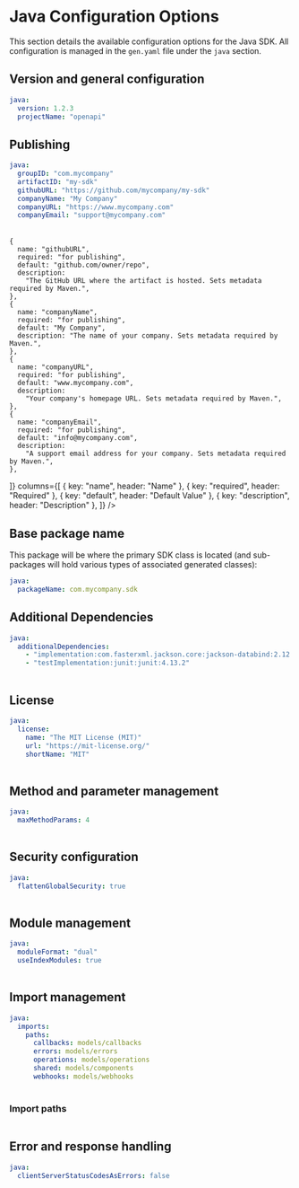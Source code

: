 
# Java Configuration Options

This section details the available configuration options for the Java SDK. All configuration is managed in the `gen.yaml` file under the `java` section.

## Version and general configuration

```yml
java:
  version: 1.2.3
  projectName: "openapi"
```

<Table
  data={[
    {
      name: "version",
      required: "true",
      default: "0.0.1",
      description: "The current version of the SDK.",
    },
    {
      name: "projectName",
      required: "true",
      default: "openapi",
      description:
        "Assigns Gradle `rootProject.name`, which names the Gradle build. See [Gradle Naming](https://docs.gradle.org/current/userguide/multi_project_builds.html#naming_recommendations).",
    },
  ]}
  columns={[
    { key: "name", header: "Name" },
    { key: "required", header: "Required" },
    { key: "default", header: "Default Value" },
    { key: "description", header: "Description" },
  ]}
/>

## Publishing

```yml
java:
  groupID: "com.mycompany"
  artifactID: "my-sdk"
  githubURL: "https://github.com/mycompany/my-sdk"
  companyName: "My Company"
  companyURL: "https://www.mycompany.com"
  companyEmail: "support@mycompany.com"
```

<Table
  data={[
    {
      name: "groupID",
      required: "true",
      default: "org.openapis",
      description:
        "The group ID used for namespacing the package. Typically the reversed domain of an organization.",
    },
    {
      name: "artifactID",
      required: "true",
      default: "openapi",
      description:
        "The artifact ID used for namespacing the package, usually the name of the project.",
    },

    {
      name: "githubURL",
      required: "for publishing",
      default: "github.com/owner/repo",
      description:
        "The GitHub URL where the artifact is hosted. Sets metadata required by Maven.",
    },
    {
      name: "companyName",
      required: "for publishing",
      default: "My Company",
      description: "The name of your company. Sets metadata required by Maven.",
    },
    {
      name: "companyURL",
      required: "for publishing",
      default: "www.mycompany.com",
      description:
        "Your company's homepage URL. Sets metadata required by Maven.",
    },
    {
      name: "companyEmail",
      required: "for publishing",
      default: "info@mycompany.com",
      description:
        "A support email address for your company. Sets metadata required by Maven.",
    },
  ]}
  columns={[
    { key: "name", header: "Name" },
    { key: "required", header: "Required" },
    { key: "default", header: "Default Value" },
    { key: "description", header: "Description" },
  ]}
/>

## Base package name

This package will be where the primary SDK class is located
(and sub-packages will hold various types of associated generated classes):

```yaml
java:
  packageName: com.mycompany.sdk
```

## Additional Dependencies

```yml
java:
  additionalDependencies:
    - "implementation:com.fasterxml.jackson.core:jackson-databind:2.12.3"
    - "testImplementation:junit:junit:4.13.2"
```

<Table
  data={[
    {
      name: "additionalDependencies",
      required: "false",
      default: "[]",
      description:
        "Adds additional dependencies to include in `build.gradle`. Format: `scope:groupId:artifactId:version`.",
    },
    {
      name: "additionalPlugins",
      required: "false",
      default: "[]",
      description:
        'Adds additional plugins to include in `build.gradle`. Format: `id("plugin.id") version "x.x.x"`.',
    },
  ]}
  columns={[
    { key: "name", header: "Name" },
    { key: "required", header: "Required" },
    { key: "default", header: "Default Value" },
    { key: "description", header: "Description" },
  ]}
/>

## License

```yml
java:
  license:
    name: "The MIT License (MIT)"
    url: "https://mit-license.org/"
    shortName: "MIT"
```

<Table
  data={[
    {
      name: "license",
      required: "false",
      default: "MIT License",
      description:
        "License information. Defaults to the MIT license if not provided.",
    },
  ]}
  columns={[
    { key: "name", header: "Name" },
    { key: "required", header: "Required" },
    { key: "default", header: "Default Value" },
    { key: "description", header: "Description" },
  ]}
/>

## Method and parameter management

```yml
java:
  maxMethodParams: 4
```

<Table
  data={[
    {
      name: "[maxMethodParams](/docs/customize/methods)",
      required: "false",
      default: "4",
      description:
        "Maximum number of parameters before an input object is created. `0` means input objects are always used.",
    },
  ]}
  columns={[
    { key: "name", header: "Name" },
    { key: "required", header: "Required" },
    { key: "default", header: "Default Value" },
    { key: "description", header: "Description" },
  ]}
/>

## Security configuration

```yml
java:
  flattenGlobalSecurity: true
```

<Table
  data={[
    {
      property: "[flattenGlobalSecurity](/docs/customize/authentication/overview)",
      description:
        "Enables inline security credentials during SDK instantiation. **Recommended: `true`**",
      type: "boolean",
      default: "true",
    },
  ]}
  columns={[
    { key: "property", header: "Property" },
    { key: "description", header: "Description" },
    { key: "type", header: "Type" },
    { key: "default", header: "Default" },
  ]}
/>

## Module management

```yml
java:
  moduleFormat: "dual"
  useIndexModules: true
```

<Table
  data={[
    {
      name: "useIndexModules",
      required: "false",
      default: "true",
      description: "Determines if index modules are generated.",
    },
    {
      name: "moduleFormat",
      required: "false",
      default: "commonjs",
      description:
        "Sets the module format to use when compiling the SDK (`commonjs`, `esm`, or `dual`).",
    },
  ]}
  columns={[
    { key: "name", header: "Name" },
    { key: "required", header: "Required" },
    { key: "default", header: "Default Value" },
    { key: "description", header: "Description" },
  ]}
/>

## Import management

```yml
java:
  imports:
    paths:
      callbacks: models/callbacks
      errors: models/errors
      operations: models/operations
      shared: models/components
      webhooks: models/webhooks
```

<Table
  data={[
    {
      field: "paths",
      required: "false",
      default: "{}",
      description:
        "Customizes where different parts of the SDK (e.g., callbacks, errors, and operations) will be imported from.",
    },
  ]}
  columns={[
    { key: "field", header: "Field" },
    { key: "required", header: "Required" },
    { key: "default", header: "Default Value" },
    { key: "description", header: "Description" },
  ]}
/>

### Import paths

<Table
  data={[
    {
      component: "callbacks",
      default: "models/callbacks",
      description: "The directory where callback models will be imported from.",
    },
    {
      component: "errors",
      default: "models/errors",
      description: "The directory where error models will be imported from.",
    },
    {
      component: "operations",
      default: "models/operations",
      description:
        "The directory where operation models (i.e., API endpoints) will be imported from.",
    },
    {
      component: "shared",
      default: "models/components",
      description:
        "The directory for shared components, such as reusable schemas and data models, imported from the OpenAPI spec.",
    },
    {
      component: "webhooks",
      default: "models/webhooks",
      description:
        "The directory for webhook models, if your SDK includes support for webhooks.",
    },
  ]}
  columns={[
    { key: "component", header: "Component" },
    { key: "default", header: "Default Value" },
    { key: "description", header: "Description" },
  ]}
/>

## Error and response handling

```yml
java:
  clientServerStatusCodesAsErrors: false
```

<Table
  data={[
    {
      name: "clientServerStatusCodesAsErrors",
      required: "false",
      default: "true",
      description:
        "Whether to treat 4xx and 5xx status codes as errors. Options: `true` or `false`.",
    },
  ]}
  columns={[
    { key: "name", header: "Name" },
    { key: "required", header: "Required" },
    { key: "default", header: "Default Value" },
    { key: "description", header: "Description" },
  ]}
/>
